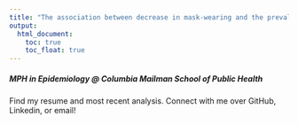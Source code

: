 ```yaml
---
title: "The association between decrease in mask-wearing and the prevalence of seasonal influenza in 2022 "
output: 
  html_document:
    toc: true
    toc_float: true
---
```

##### *MPH in Epidemiology @ Columbia Mailman School of Public Health*
Find my resume and most recent analysis. Connect with me over GitHub, Linkedin, or email!

